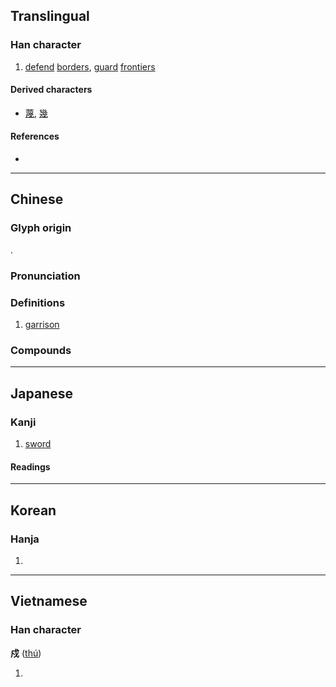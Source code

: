 {{also|戊|戌}}
{{character info}}
==Translingual==

===Han character===
{{Han char|rn=62|rad=戈|as=02|sn=6|four=53200|canj=IHI|ids=⿵戊丶,⿹戈人(GHT)}}

# [[defend]] [[border]]s, [[guard]] [[frontier]]s

====Derived characters====
* [[蔑]], [[幾]]

====References====
* {{Han ref|kx=0411.060|dkj=11537|dj=0752.100|hdz=21398.030|uh=620D|ud=25101|bh=A6A7|bd=42663}}

----

==Chinese==
{{zh-forms}}

===Glyph origin===
{{Han etym}}
{{Han compound|人|t1=man|戈|t2=spear|ls=ic}}.

===Pronunciation===
{{zh-pron
|m=shù
|c=syu3
|mn=sù
|mc=y
|oc=y
|cat=
}}

===Definitions===
{{zh-hanzi}}

#[[garrison]]

===Compounds===
{{zh-der|徭戍|征戍|戍衛|戍守|戍卒|戍鼓|戍樓|戍役|戍邊|番戍|謫戍|衛戍|遣戍}}

----

==Japanese==

===Kanji===
{{ja-kanji|grade=|rs=戈02}}

#[[sword]]

====Readings====
{{ja-readings
|on=じゅ, しゅ
|kun=まも-る
|nanori=まもる
}}

----

==Korean==

===Hanja===
{{ko-hanja|hangeul=[[수]]|eumhun=|rv=su|mr=su|y=swu}}

# {{rfdef|ko|sort=戈02}}

----

==Vietnamese==

===Han character===
'''戍''' ([[thú]])

# {{rfdef|vi}}